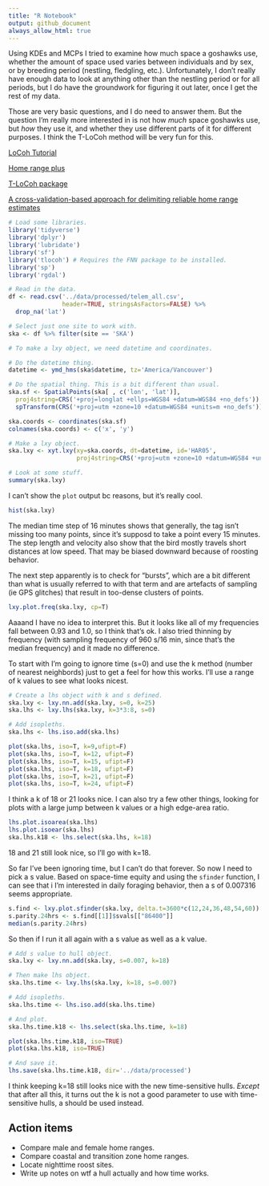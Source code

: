 ```yaml
---
title: "R Notebook"
output: github_document
always_allow_html: true
---
```


Using KDEs and MCPs I tried to examine how much space a goshawks use, whether the amount of space used varies between individuals and by sex, or by breeding period (nestling, fledgling, etc.). Unfortunately, I don't really have enough data to look at anything other than the nestling period or for all periods, but I do have the groundwork for figuring it out later, once I get the rest of my data.

Those are very basic questions, and I do need to answer them. But the question I'm really more interested in is not how *much* space goshawks use, but *how* they use it, and whether they use different parts of it for different purposes. I think the T-LoCoh method will be very fun for this.

[LoCoh Tutorial](http://www.danaseidel.com/MovEco-R-Workshop/Materials/Day3/LoCoH/)

[Home range plus](https://movementecologyjournal.biomedcentral.com/articles/10.1186/2051-3933-1-2)

[T-LoCoh package](http://tlocoh.r-forge.r-project.org/)

[A cross-validation-based approach for delimiting reliable home range estimates](https://www.ncbi.nlm.nih.gov/pmc/articles/PMC5586009/)

```r
# Load some libraries.
library('tidyverse')
library('dplyr')
library('lubridate')
library('sf')
library('tlocoh') # Requires the FNN package to be installed.
library('sp')
library('rgdal')

# Read in the data.
df <- read.csv('../data/processed/telem_all.csv',
               header=TRUE, stringsAsFactors=FALSE) %>%
  drop_na('lat')

# Select just one site to work with.
ska <- df %>% filter(site == 'SKA')

# To make a lxy object, we need datetime and coordinates.

# Do the datetime thing.
datetime <- ymd_hms(ska$datetime, tz='America/Vancouver')

# Do the spatial thing. This is a bit different than usual.
ska.sf <- SpatialPoints(ska[ , c('lon', 'lat')],
  proj4string=CRS('+proj=longlat +ellps=WGS84 +datum=WGS84 +no_defs')) %>%
  spTransform(CRS('+proj=utm +zone=10 +datum=WGS84 +units=m +no_defs'))

ska.coords <- coordinates(ska.sf)
colnames(ska.coords) <- c('x', 'y')

# Make a lxy object.
ska.lxy <- xyt.lxy(xy=ska.coords, dt=datetime, id='HAR05',
                   proj4string=CRS('+proj=utm +zone=10 +datum=WGS84 +units=m +no_defs'))

# Look at some stuff.
summary(ska.lxy)
```
I can't show the `plot` output bc reasons, but it's really cool.
```r
hist(ska.lxy)
```
The median time step of 16 minutes shows that generally, the tag isn't missing too many points, since it's supposd to take a point every 15 minutes. The step length and velocity also show that the bird mostly travels short distances at low speed. That may be biased downward because of roosting behavior.

The next step apparently is to check for "bursts", which are a bit different than what is usually referred to with that term and are artefacts of sampling (ie GPS glitches) that result in too-dense clusters of points.

```r
lxy.plot.freq(ska.lxy, cp=T)
```

Aaaand I have no idea to interpret this. But it looks like all of my frequencies fall between 0.93 and 1.0, so I think that's ok. I also tried thinning by frequency (with sampling frequency of 960 s/16 min, since that's the median frequency) and it made no difference.

To start with I'm going to ignore time (s=0) and use the k method (number of nearest neighbords) just to get a feel for how this works. I'll use a range of k values to see what looks nicest.
```r
# Create a lhs object with k and s defined.
ska.lxy <- lxy.nn.add(ska.lxy, s=0, k=25)
ska.lhs <- lxy.lhs(ska.lxy, k=3*3:8, s=0)

# Add isopleths.
ska.lhs <- lhs.iso.add(ska.lhs)

plot(ska.lhs, iso=T, k=9,ufipt=F)
plot(ska.lhs, iso=T, k=12, ufipt=F)
plot(ska.lhs, iso=T, k=15, ufipt=F)
plot(ska.lhs, iso=T, k=18, ufipt=F)
plot(ska.lhs, iso=T, k=21, ufipt=F)
plot(ska.lhs, iso=T, k=24, ufipt=F)
```
I think a k of 18 or 21 looks nice. I can also try a few other things, looking for plots with a large jump between k values or a high edge-area ratio.
```r
lhs.plot.isoarea(ska.lhs)
lhs.plot.isoear(ska.lhs)
ska.lhs.k18 <- lhs.select(ska.lhs, k=18)
```
18 and 21 still look nice, so I'll go with k=18.

So far I've been ignoring time, but I can't do that forever. So now I need to pick a s value. Based on space-time equity and using the `sfinder` function, I can see that i I'm interested in daily foraging behavior, then a s of 0.007316 seems appropriate.
```r
s.find <- lxy.plot.sfinder(ska.lxy, delta.t=3600*c(12,24,36,48,54,60))
s.parity.24hrs <- s.find[[1]]$svals[["86400"]]
median(s.parity.24hrs)
```
So then if I run it all again with a s value as well as a k value.
```r
# Add s value to hull object.
ska.lxy <- lxy.nn.add(ska.lxy, s=0.007, k=18)

# Then make lhs object.
ska.lhs.time <- lxy.lhs(ska.lxy, k=18, s=0.007)

# Add isopleths.
ska.lhs.time <- lhs.iso.add(ska.lhs.time)

# And plot.
ska.lhs.time.k18 <- lhs.select(ska.lhs.time, k=18)

plot(ska.lhs.time.k18, iso=TRUE)
plot(ska.lhs.k18, iso=TRUE)

# And save it.
lhs.save(ska.lhs.time.k18, dir='../data/processed')
```
I think keeping k=18 still looks nice with the new time-sensitive hulls. *Except* that after all this, it turns out the k is not a good parameter to use with time-sensitive hulls, a should be used instead.

## Action items

* Compare male and female home ranges.
* Compare coastal and transition zone home ranges.
* Locate nighttime roost sites.
* Write up notes on wtf a hull actually and how time works.